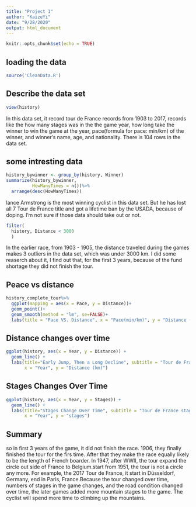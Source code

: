```yaml
---
title: "Project 1"
author: "KaizeYi"
date: "9/28/2020"
output: html_document
---
```


```r
knitr::opts_chunk$set(echo = TRUE)
```


## loading the data
```r
source('CleanData.R')
```

<h2>Describe the data set</h2>
```r
view(history)
```
In this data set, it record tour de France records from 1903 to 2017, records like the how many stages was in the the game year, how long take the winner to win the game at the year, pace(formula for pace: min/km) of the winner, and winner's name, age, and nationality. There is 104 rows in the data set.

<h2>some intresting data</h2>
```r
history_bywinner <- group_by(history, Winner)
summarize(history_bywinner,
          HowManyTimes = n())%>%
  arrange(desc(HowManyTimes))
```
lance Armstrong is the most winning cyclist in this data set. But he has lost all 7 Tour de France title and got a lifetime ban by the USADA, because of doping. I'm not sure if those data should take out or not.

```r
filter(
  history, Distance < 3000
  )
```

In the earlier race, from 1903 - 1905, the distance traveled during the games makes 3 outliers in the data set, which was under 3000 km. I did some reaserch about it, I find out that, for the first 3 years, because of the fund shortage they did not finish the tour.
<h2>Peace vs distance</h2> 
```r
history_complete_tour%>%
  ggplot(mapping = aes(x = Pace, y = Distance))+
  geom_point()+
  geom_smooth(method = "lm", se=FALSE)+
  labs(title = "Pace VS. Distance", x = "Pace(min/km)", y = "Distance (km)")
```
<h2>Distance changes over time</h2>
```r
ggplot(history, aes(x = Year, y = Distance)) +
  geom_line() +
  labs(title="Early Jump, Then a Long Decline", subtitle = "Tour de France Distances", 
       x = "Year", y = "Distance (km)")
```
<h2>Stages Changes Over Time</h2>
```r
ggplot(history, aes(x = Year, y = Stages)) +
  geom_line() +
  labs(title="Stages Change Over Time", subtitle = "Tour de France stages", 
       x = "Year", y = "stages")
```
<h2>Summary</h2>
so in first 3 years of the game, it did not finish the race. 1906, they finally finished the tour for the firs time. After that they make the race equally likely to be the length of French boarder. In 1947, after WWII, the tour expand the circle out side of France to  Belgium.start from 1951, the tour is not a circle any more. For example, the 2017 Tour de France, it start in Düsseldorf, Germany, end in Paris, France.Because the tour changed over time, numbers of stages in the game changes, and the road condition changed over time, the later games added more mountain stages to the game. The cyclist will spend more time to climbing up the mountains.

